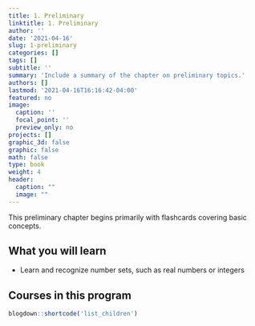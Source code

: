 ```yaml
---
title: 1. Preliminary
linktitle: 1. Preliminary
author: ''
date: '2021-04-16'
slug: 1-preliminary
categories: []
tags: []
subtitle: ''
summary: 'Include a summary of the chapter on preliminary topics.'
authors: []
lastmod: '2021-04-16T16:16:42-04:00'
featured: no
image:
  caption: ''
  focal_point: ''
  preview_only: no
projects: []
graphic_3d: false
graphic: false
math: false
type: book
weight: 4
header:
  caption: ""
  image: ""
---
```


This preliminary chapter begins primarily with flashcards covering basic concepts.

## What you will learn

- Learn and recognize number sets, such as real numbers or integers

## Courses in this program

```r
blogdown::shortcode('list_children')
```

